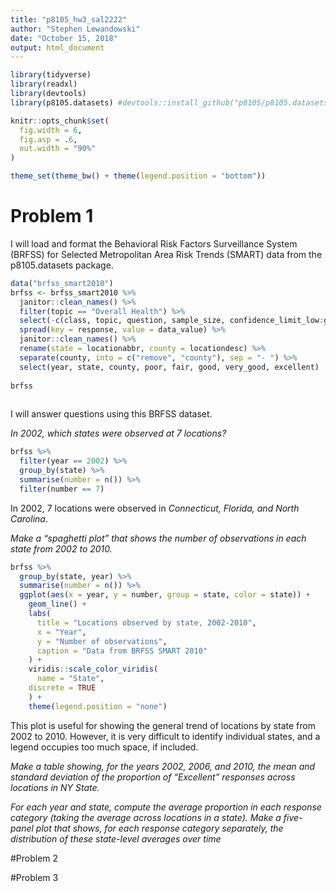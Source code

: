 ```yaml
---
title: "p8105_hw3_sal2222"
author: "Stephen Lewandowski"
date: "October 15, 2018"
output: html_document
---
```



```r

library(tidyverse)
library(readxl)
library(devtools)
library(p8105.datasets) #devtools::install_github("p8105/p8105.datasets")

knitr::opts_chunk$set(
  fig.width = 6,
  fig.asp = .6,
  out.width = "90%"
)

theme_set(theme_bw() + theme(legend.position = "bottom"))
```

# Problem 1


I will load and format the Behavioral Risk Factors Surveillance System (BRFSS) for Selected Metropolitan Area Risk Trends (SMART) data from the p8105.datasets package.

```r

data("brfss_smart2010")
brfss <- brfss_smart2010 %>% 
  janitor::clean_names() %>%
  filter(topic == "Overall Health") %>%
  select(-c(class, topic, question, sample_size, confidence_limit_low:geo_location)) %>% 
  spread(key = response, value = data_value) %>% 
  janitor::clean_names() %>% 
  rename(state = locationabbr, county = locationdesc) %>% 
  separate(county, into = c("remove", "county"), sep = "- ") %>%
  select(year, state, county, poor, fair, good, very_good, excellent)
  
brfss
   
```


I will answer questions using this BRFSS dataset.

*In 2002, which states were observed at 7 locations?*

```r

brfss %>% 
  filter(year == 2002) %>% 
  group_by(state) %>% 
  summarise(number = n()) %>% 
  filter(number == 7)

```

In 2002, 7 locations were observed in *Connecticut, Florida, and North Carolina*.  



*Make a “spaghetti plot” that shows the number of observations in each state from 2002 to 2010.*

```r
brfss %>% 
  group_by(state, year) %>% 
  summarise(number = n()) %>% 
  ggplot(aes(x = year, y = number, group = state, color = state)) +
    geom_line() +
    labs(
      title = "Locations observed by state, 2002-2010",
      x = "Year",
      y = "Number of observations",
      caption = "Data from BRFSS SMART 2010"
    ) +
    viridis::scale_color_viridis(
      name = "State", 
    discrete = TRUE
    ) +
    theme(legend.position = "none")
```

This plot is useful for showing the general trend of locations by state from 2002 to 2010. However, it is very difficult to identify individual states, and a legend occupies too much space, if included.


*Make a table showing, for the years 2002, 2006, and 2010, the mean and standard deviation of the proportion of “Excellent” responses across locations in NY State.*




*For each year and state, compute the average proportion in each response category (taking the average across locations in a state). Make a five-panel plot that shows, for each response category separately, the distribution of these state-level averages over time*



#Problem 2







#Problem 3